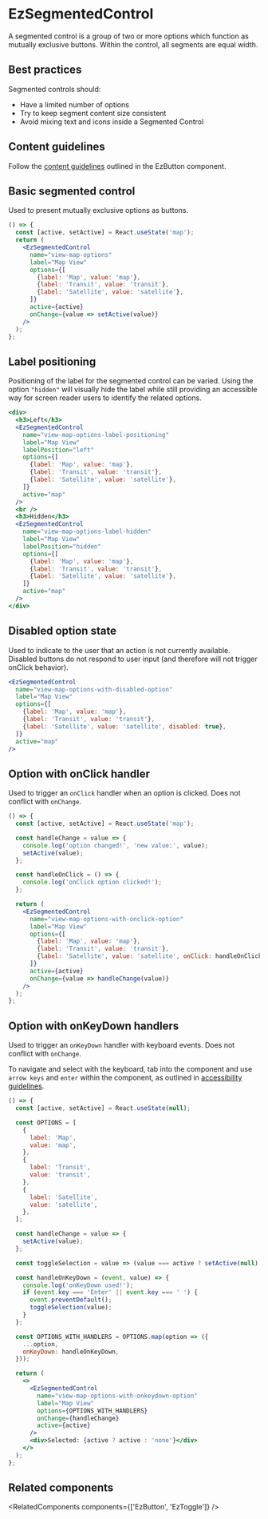 
<Meta of={DefaultStories} name="Docs" />
<TableOfContents />

# EzSegmentedControl

<MigrationAlert component="ez-segmented-control" />

A segmented control is a group of two or more options which function as mutually exclusive buttons. Within the control, all segments are equal width.

## Best practices

Segmented controls should:

- Have a limited number of options
- Try to keep segment content size consistent
- Avoid mixing text and icons inside a Segmented Control

## Content guidelines

Follow the [content guidelines](?path=/docs/input-ezbutton--docs#best-practices) outlined in the EzButton component.

## Basic segmented control

Used to present mutually exclusive options as buttons.

```jsx
() => {
  const [active, setActive] = React.useState('map');
  return (
    <EzSegmentedControl
      name="view-map-options"
      label="Map View"
      options={[
        {label: 'Map', value: 'map'},
        {label: 'Transit', value: 'transit'},
        {label: 'Satellite', value: 'satellite'},
      ]}
      active={active}
      onChange={value => setActive(value)}
    />
  );
};
```

## Label positioning

Positioning of the label for the segmented control can be varied. Using the option `"hidden"` will visually hide the label while still providing an accessible way for screen reader users to identify the related options.

```jsx
<div>
  <h3>Left</h3>
  <EzSegmentedControl
    name="view-map-options-label-positioning"
    label="Map View"
    labelPosition="left"
    options={[
      {label: 'Map', value: 'map'},
      {label: 'Transit', value: 'transit'},
      {label: 'Satellite', value: 'satellite'},
    ]}
    active="map"
  />
  <br />
  <h3>Hidden</h3>
  <EzSegmentedControl
    name="view-map-options-label-hidden"
    label="Map View"
    labelPosition="hidden"
    options={[
      {label: 'Map', value: 'map'},
      {label: 'Transit', value: 'transit'},
      {label: 'Satellite', value: 'satellite'},
    ]}
    active="map"
  />
</div>
```

## Disabled option state

Used to indicate to the user that an action is not currently available. Disabled buttons do not respond to user input (and therefore will not trigger onClick behavior).

```jsx
<EzSegmentedControl
  name="view-map-options-with-disabled-option"
  label="Map View"
  options={[
    {label: 'Map', value: 'map'},
    {label: 'Transit', value: 'transit'},
    {label: 'Satellite', value: 'satellite', disabled: true},
  ]}
  active="map"
/>
```

## Option with onClick handler

Used to trigger an `onClick` handler when an option is clicked. Does not conflict with `onChange`.

```jsx
() => {
  const [active, setActive] = React.useState('map');

  const handleChange = value => {
    console.log('option changed!', 'new value:', value);
    setActive(value);
  };

  const handleOnClick = () => {
    console.log('onClick option clicked!');
  };

  return (
    <EzSegmentedControl
      name="view-map-options-with-onclick-option"
      label="Map View"
      options={[
        {label: 'Map', value: 'map'},
        {label: 'Transit', value: 'transit'},
        {label: 'Satellite', value: 'satellite', onClick: handleOnClick},
      ]}
      active={active}
      onChange={value => handleChange(value)}
    />
  );
};
```

## Option with onKeyDown handlers

Used to trigger an `onKeyDown` handler with keyboard events. Does not conflict with `onChange`.

To navigate and select with the keyboard, tab into the component and use `arrow keys` and `enter` within the component, as outlined in [accessibility guidelines](https://www.w3.org/WAI/ARIA/apg/practices/keyboard-interface/#fundamentalkeyboardnavigationconventions).

```jsx
() => {
  const [active, setActive] = React.useState(null);

  const OPTIONS = [
    {
      label: 'Map',
      value: 'map',
    },
    {
      label: 'Transit',
      value: 'transit',
    },
    {
      label: 'Satellite',
      value: 'satellite',
    },
  ];

  const handleChange = value => {
    setActive(value);
  };

  const toggleSelection = value => (value === active ? setActive(null) : setActive(value));

  const handleOnKeyDown = (event, value) => {
    console.log('onKeyDown used!');
    if (event.key === 'Enter' || event.key === ' ') {
      event.preventDefault();
      toggleSelection(value);
    }
  };

  const OPTIONS_WITH_HANDLERS = OPTIONS.map(option => ({
    ...option,
    onKeyDown: handleOnKeyDown,
  }));

  return (
    <>
      <EzSegmentedControl
        name="view-map-options-with-onkeydown-option"
        label="Map View"
        options={OPTIONS_WITH_HANDLERS}
        onChange={handleChange}
        active={active}
      />
      <div>Selected: {active ? active : 'none'}</div>
    </>
  );
};
```

## Related components

<RelatedComponents components={['EzButton', 'EzToggle']} />
